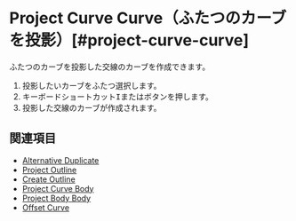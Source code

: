 
# Project Curve Curve（ふたつのカーブを投影）[#project-curve-curve]

<Reference shortcut="I" command="Project Curve Curve" button="" />

ふたつのカーブを投影した交線のカーブを作成できます。

1. 投影したいカーブをふたつ選択します。
2. キーボードショートカット<kbd>I</kbd>またはボタンを押します。
3. 投影した交線のカーブが作成されます。

## 関連項目
- [Alternative Duplicate](./alternative-duplicate)
- [Project Outline](./project-outline)
- [Create Outline](./create-outline)
- [Project Curve Body](./project-curve-body)
- [Project Body Body](./project-body-body)
- [Offset Curve](./offset-curve)



